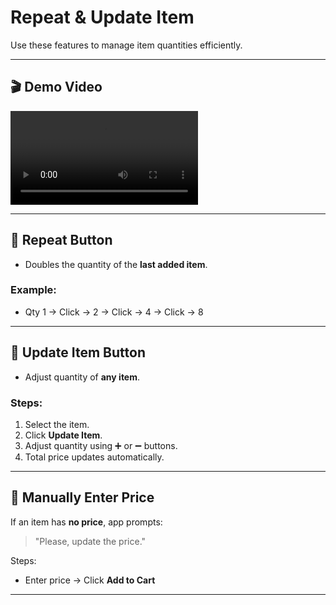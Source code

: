 # Repeat & Update Item

Use these features to manage item quantities efficiently.

---

## 🎬 Demo Video

![Repeat and Update Item Demo](/assets/videos/repeat-and-update-item.mp4)

---

## 🔁 Repeat Button

- Doubles the quantity of the **last added item**.

### Example:
- Qty 1 → Click → 2 → Click → 4 → Click → 8

---

## 🔄 Update Item Button

- Adjust quantity of **any item**.

### Steps:
1. Select the item.
2. Click **Update Item**.
3. Adjust quantity using ➕ or ➖ buttons.
4. Total price updates automatically.

---

## 🧾 Manually Enter Price

If an item has **no price**, app prompts:
> "Please, update the price."

Steps:
- Enter price → Click **Add to Cart**

---
